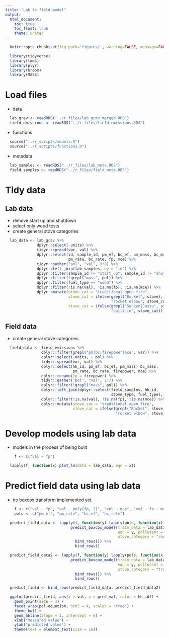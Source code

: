 ```yaml
---
title: "Lab to field model"
output:
  html_document:
    toc: true
    toc_float: true
    theme: united
---
```


```r
  knitr::opts_chunk$set(fig.path='figures/', warning=FALSE, message=FALSE, cache=FALSE)
```

```r
  library(tidyverse)
  library(lme4)
  library(plyr)
  library(broom)
  library(MASS)
```

# Load files

* data

```r
  lab_grav <- readRDS("../r_files/lab_grav_merged.RDS")
  field_emissions <- readRDS("../r_files/field_emissions.RDS")
```

* functions

```r
  source("../r_scripts/models.R")
  source("../r_scripts/functions.R")
```

* metadata

```r
  lab_samples <- readRDS("../r_files/lab_meta.RDS")
  field_samples <- readRDS("../r_files/field_meta.RDS")
```

# Tidy data

## Lab data

* remove start up and shutdown
* select only wood tests
* create general stove categories

```r
  lab_data <- lab_grav %>%
              dplyr::select(-units) %>%
              tidyr::spread(var, val) %>% 
              dplyr::select(id, sample_id, pm_ef, bc_ef, pm_mass, bc_mass,
                            pm_rate, bc_rate, fp, mce) %>%
              tidyr::gather("pol", "val", 3:8) %>%
              dplyr::left_join(lab_samples, by = "id") %>%
              dplyr::filter(sample_id != "start_up", sample_id != "shutdown") %>% 
              dplyr::filter(!grepl("mass", pol)) %>%
              dplyr::filter(fuel_type == "wood") %>%
              dplyr::filter(!is.na(val), !is.na(fp), !is.na(mce)) %>%
              dplyr::mutate(stove_cat = "traditional open fire",
                            stove_cat = ifelse(grepl("Rocket", stove),
                                               "rocket elbow", stove_cat),
                            stove_cat = ifelse(grepl("Sunken|Justa", stove),
                                               "built-in", stove_cat))
```

## Field data

* create general stove categories

```r
  field_data <- field_emissions %>%
                dplyr::filter(grepl("pm|bc|firepower|mce", var)) %>%
                dplyr::select(-units, - pol) %>%
                tidyr::spread(var, val) %>%
                dplyr::select(hh_id, pm_ef, bc_ef, pm_mass, bc_mass,
                              pm_rate, bc_rate, firepower, mce) %>%
                dplyr::rename(fp = firepower) %>%
                tidyr::gather("pol", "val", 2:7) %>%
                dplyr::filter(!grepl("mass", pol)) %>%
                dplyr::left_join(dplyr::select(field_samples, hh_id,
                                               stove_type, fuel_type), by = "hh_id") %>%
                dplyr::filter(!is.na(val), !is.na(fp), !is.na(mce)) %>%
                dplyr::mutate(stove_cat = "traditional open fire",
                              stove_cat = ifelse(grepl("Rocket", stove_type),
                                                 "rocket elbow", stove_cat))
```

# Develop models using lab data

* models in the process of being built

```r
    f <- c("val ~ fp")
```

```r
  lapply(f, function(x) plot_lm(data = lab_data, eqn = x))
```

# Predict field data using lab data

* no boxcox transform implemented yet

```r
    f <- c("val ~ fp", "val ~ poly(fp, 2)", "val ~ mce", "val ~ fp + mce + fp*mce")
    pols <- c("pm_ef", "pm_rate", "bc_ef", "bc_rate")
```

```r
  predict_field_data <- lapply(f, function(y) lapply(pols, function(x)
                             predict_boxcox_model(train_data = lab_data, test_data = field_data,
                                                  eqn = y, pollutant = x,
                                                  stove_category = "rocket elbow")) %>%
                               bind_rows()) %>%
                               bind_rows() 
```

```r
  predict_field_data2 <- lapply(f, function(y) lapply(pols, function(x)
                             predict_boxcox_model(train_data = lab_data, test_data = field_data,
                                                  eqn = y, pollutant = x,
                                                  stove_category = "traditional open fire")) %>%
                               bind_rows()) %>%
                               bind_rows() 
```

```r
  predict_field <- bind_rows(predict_field_data, predict_field_data2)
```

```r
  ggplot(predict_field, aes(x = val, y = pred_val, color = hh_id)) +
    geom_point(size = 3) +
    facet_wrap(pol~equation, ncol = 4, scales = "free") + 
    theme_bw() +
    geom_abline(slope = 1, intercept = 0) + 
    xlab("measured value") + 
    ylab("predicted value") + 
    theme(text = element_text(size = 16))
    
```

